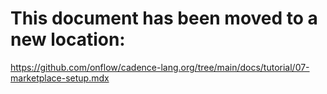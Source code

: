 # This document has been moved to a new location:

https://github.com/onflow/cadence-lang.org/tree/main/docs/tutorial/07-marketplace-setup.mdx
